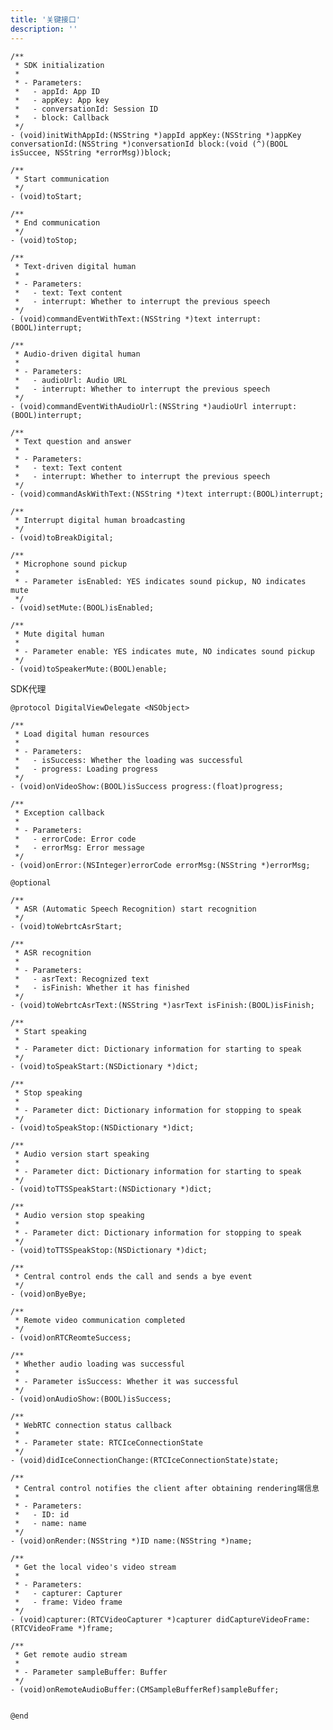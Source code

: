 ```yaml
---
title: '关键接口'
description: ''
---
```


```
/**
 * SDK initialization
 *
 * - Parameters:
 *   - appId: App ID
 *   - appKey: App key
 *   - conversationId: Session ID
 *   - block: Callback
 */
- (void)initWithAppId:(NSString *)appId appKey:(NSString *)appKey conversationId:(NSString *)conversationId block:(void (^)(BOOL isSuccee, NSString *errorMsg))block;

/**
 * Start communication
 */
- (void)toStart;

/**
 * End communication
 */
- (void)toStop;

/**
 * Text-driven digital human
 *
 * - Parameters:
 *   - text: Text content
 *   - interrupt: Whether to interrupt the previous speech
 */
- (void)commandEventWithText:(NSString *)text interrupt:(BOOL)interrupt;

/**
 * Audio-driven digital human
 *
 * - Parameters:
 *   - audioUrl: Audio URL
 *   - interrupt: Whether to interrupt the previous speech
 */
- (void)commandEventWithAudioUrl:(NSString *)audioUrl interrupt:(BOOL)interrupt;

/**
 * Text question and answer
 *
 * - Parameters:
 *   - text: Text content
 *   - interrupt: Whether to interrupt the previous speech
 */
- (void)commandAskWithText:(NSString *)text interrupt:(BOOL)interrupt;

/**
 * Interrupt digital human broadcasting
 */
- (void)toBreakDigital;

/**
 * Microphone sound pickup
 *
 * - Parameter isEnabled: YES indicates sound pickup, NO indicates mute
 */
- (void)setMute:(BOOL)isEnabled;

/**
 * Mute digital human
 *
 * - Parameter enable: YES indicates mute, NO indicates sound pickup
 */
- (void)toSpeakerMute:(BOOL)enable;

```
SDK代理
```
@protocol DigitalViewDelegate <NSObject>

/**
 * Load digital human resources
 *
 * - Parameters:
 *   - isSuccess: Whether the loading was successful
 *   - progress: Loading progress
 */
- (void)onVideoShow:(BOOL)isSuccess progress:(float)progress;

/**
 * Exception callback
 *
 * - Parameters:
 *   - errorCode: Error code
 *   - errorMsg: Error message
 */
- (void)onError:(NSInteger)errorCode errorMsg:(NSString *)errorMsg;

@optional

/**
 * ASR (Automatic Speech Recognition) start recognition
 */
- (void)toWebrtcAsrStart;

/**
 * ASR recognition
 *
 * - Parameters:
 *   - asrText: Recognized text
 *   - isFinish: Whether it has finished
 */
- (void)toWebrtcAsrText:(NSString *)asrText isFinish:(BOOL)isFinish;

/**
 * Start speaking
 *
 * - Parameter dict: Dictionary information for starting to speak
 */
- (void)toSpeakStart:(NSDictionary *)dict;

/**
 * Stop speaking
 *
 * - Parameter dict: Dictionary information for stopping to speak
 */
- (void)toSpeakStop:(NSDictionary *)dict;

/**
 * Audio version start speaking
 *
 * - Parameter dict: Dictionary information for starting to speak
 */
- (void)toTTSSpeakStart:(NSDictionary *)dict;

/**
 * Audio version stop speaking
 *
 * - Parameter dict: Dictionary information for stopping to speak
 */
- (void)toTTSSpeakStop:(NSDictionary *)dict;

/**
 * Central control ends the call and sends a bye event
 */
- (void)onByeBye;

/**
 * Remote video communication completed
 */
- (void)onRTCReomteSuccess;

/**
 * Whether audio loading was successful
 *
 * - Parameter isSuccess: Whether it was successful
 */
- (void)onAudioShow:(BOOL)isSuccess;

/**
 * WebRTC connection status callback
 *
 * - Parameter state: RTCIceConnectionState
 */
- (void)didIceConnectionChange:(RTCIceConnectionState)state;

/**
 * Central control notifies the client after obtaining rendering端信息
 *
 * - Parameters:
 *   - ID: id
 *   - name: name
 */
- (void)onRender:(NSString *)ID name:(NSString *)name;

/**
 * Get the local video's video stream
 *
 * - Parameters:
 *   - capturer: Capturer
 *   - frame: Video frame
 */
- (void)capturer:(RTCVideoCapturer *)capturer didCaptureVideoFrame:(RTCVideoFrame *)frame;

/**
 * Get remote audio stream
 *
 * - Parameter sampleBuffer: Buffer
 */
- (void)onRemoteAudioBuffer:(CMSampleBufferRef)sampleBuffer;


@end
```
